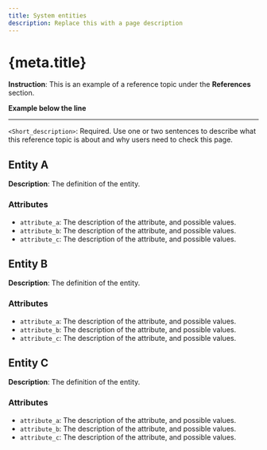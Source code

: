 ```yaml
---
title: System entities
description: Replace this with a page description
---
```


# {meta.title}

**Instruction**: This is an example of a reference topic under the **References** section.

**Example below the line**

---

`<Short_description>`: Required. Use one or two sentences to describe what this reference topic is about and why users need to check this page.

## Entity A

**Description**: The definition of the entity.

### Attributes

- `attribute_a`: The description of the attribute, and possible values.
- `attribute_b`: The description of the attribute, and possible values.
- `attribute_c`: The description of the attribute, and possible values.

## Entity B

**Description**: The definition of the entity.

### Attributes

- `attribute_a`: The description of the attribute, and possible values.
- `attribute_b`: The description of the attribute, and possible values.
- `attribute_c`: The description of the attribute, and possible values.

## Entity C

**Description**: The definition of the entity.

### Attributes

- `attribute_a`: The description of the attribute, and possible values.
- `attribute_b`: The description of the attribute, and possible values.
- `attribute_c`: The description of the attribute, and possible values.
